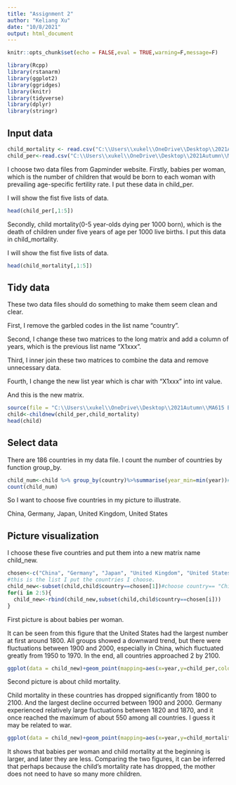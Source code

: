 ```yaml
---
title: "Assignment 2"
author: "Keliang Xu"
date: "10/8/2021"
output: html_document
---
```


```r
knitr::opts_chunk$set(echo = FALSE,eval = TRUE,warning=F,message=F)
```
```r
library(Rcpp)
library(rstanarm)
library(ggplot2)
library(ggridges)
library(knitr)
library(tidyverse)
library(dplyr)
library(stringr)
```
## Input data

```r
child_mortality <- read.csv("C:\\Users\\xukel\\OneDrive\\Desktop\\2021Autumn\\MA615 B1 Data Science in R (Fall 2021)\\Assignment2\\Assignment-2\\child_mortality_0_5_year_olds_dying_per_1000_born.csv",head=T)
child_per<-read.csv("C:\\Users\\xukel\\OneDrive\\Desktop\\2021Autumn\\MA615 B1 Data Science in R (Fall 2021)\\Assignment2\\Assignment-2\\children_per_woman_total_fertility.csv",head=T)

```

I choose two data files from Gapminder website.
Firstly, babies per woman, which is the number of children that would be born to each woman with prevailing age-specific fertility rate.
I put these data in child_per.

I will show the fist five lists of data.

```r
head(child_per[,1:5])
```

Secondly, child mortality(0-5 year-olds dying per 1000 born), which is the death of children under five years of age per 1000 live births.
I put this data in child_mortality.

I will show the fist five lists of data.

```r
head(child_mortality[,1:5])
```

## Tidy data
These two data files should do something to make them seem clean and clear.

First, I remove the garbled codes in the list name "country".

Second, I change these two matrices to the long matrix and add a column of years, which is the previous list name "X1xxx".

Third, I inner join these two matrices to combine the data and remove unnecessary data.

Fourth, I change the new list year which is char with "X1xxx" into int value.


And this is the new matrix.
 
```r
source(file = "C:\\Users\\xukel\\OneDrive\\Desktop\\2021Autumn\\MA615 B1 Data Science in R (Fall 2021)\\Assignment2\\Assignment-2\\wrangling_code.R",echo = FALSE)
child<-childnew(child_per,child_mortality)
head(child)
```
## Select data

There are 186 countries in my data file. I count the number of countries by function group_by.

```r
child_num<-child %>% group_by(country)%>%summarise(year_min=min(year))#select every country
count(child_num)
```
So I want to choose five countries in my picture to illustrate.

China, Germany, Japan, United Kingdom, United States

## Picture visualization

I choose these five countries and put them into a new matrix name child_new.

```r
chosen<-c("China", "Germany", "Japan", "United Kingdom", "United States")
#this is the list I put the countries I choose.
child_new<-subset(child,child$country==chosen[1])#choose country== "China"
for(i in 2:5){
  child_new<-rbind(child_new,subset(child,child$country==chosen[i]))
}

```
First picture is about babies per woman.

It can be seen from this figure that the United States had the largest number at first around 1800. All groups showed a downward trend, but there were fluctuations between 1900 and 2000, especially in China, which fluctuated greatly from 1950 to 1970. In the end, all countries approached 2 by 2100.

```r
ggplot(data = child_new)+geom_point(mapping=aes(x=year,y=child_per,color=country))

```

Second picture is about child mortality.

Child mortality in these countries has dropped significantly from 1800 to 2100. And the largest decline occurred between 1900 and 2000. Germany experienced relatively large fluctuations between 1820 and 1870, and it once reached the maximum of about 550 among all countries. I guess it may be related to war.


```r
ggplot(data = child_new)+geom_point(mapping=aes(x=year,y=child_mortality,color=country))

```


It shows that babies per woman and child mortality at the beginning is larger, and later they are less. Comparing the two figures, it can be inferred that perhaps because the child’s mortality rate has dropped, the mother does not need to have so many more children.